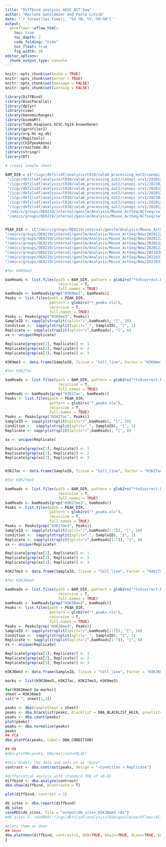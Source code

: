 ```yaml
---
title: "Diffbind analysis mESC ACT-Seq"
author: "Marlene Ganslmeier and Pavlo Lutsik"
date: '`r format(Sys.time(), "%d %B, %Y, %H:%M")`'
output:
  workflowr::wflow_html:
    toc: true
    toc_depth: 2
    code_folding: "hide"
    toc_float: true
    fig_width: 10
editor_options:
  chunk_output_type: console
---
```


```r

knitr::opts_chunk$set(echo = TRUE)
knitr::opts_chunk$set(error = TRUE)
knitr::opts_chunk$set(message = FALSE)
knitr::opts_chunk$set(warning = FALSE)

library(DiffBind)
library(BiocParallel)
library(dplyr)
library(csaw)
library(GenomicRanges)
library(biomaRt)
library(TxDb.Hsapiens.UCSC.hg19.knownGene)
library(gprofiler2)
library(org.Hs.eg.db)
library(Repitools)
library(ChIPpeakAnno)
library(reactome.db)
library(stringr)
library(DT)


```

```r
# create sample sheet 

BAM_DIR = c("/icgc/dkfzlsdf/analysis/C010/cwlab_processing_out2/canepi-srv1/20210309_120_H33_Ilse20790/runs_out",
 "/icgc/dkfzlsdf/analysis/C010/cwlab_processing_out2/canepi-srv1/20201225_629_HistMut_20245/runs_out",
 "/icgc/dkfzlsdf/analysis/C010/cwlab_processing_out2/canepi-srv1/20210311_219_H33_Ilse20866/runs_out",
 "/icgc/dkfzlsdf/analysis/C010/cwlab_processing_out2/canepi-srv1/20201225_122_HistMut_20247/runs_out",
 "/icgc/dkfzlsdf/analysis/C010/cwlab_processing_out2/canepi-srv1/20201225_032_HistMut_20244/runs_out",
 "/icgc/dkfzlsdf/analysis/C010/cwlab_processing_out2/canepi-srv1/20210316_239_H33_Ilse20926/runs_out",
 "/icgc/dkfzlsdf/analysis/C010/cwlab_processing_out2/canepi-srv1/20201225_988_HistMut_20246/runs_out",
 "/icgc/dkfzlsdf/analysis/C010/cwlab_processing_out2/canepi-srv1/20201225_548_HistMut_20250/runs_out",
 "/omics/groups/OE0219/internal/ganslm/Analysis/Mouse_ActSeq/ACTseq/cwlab_outputs/20200621_532_ACT-seq_ESC_histone_3_2/runs_out",
 "/omics/groups/OE0219/internal/ganslm/Analysis/Mouse_ActSeq/ACTseq/cwlab_outputs/20200610_204_ACT-seq_ESC_histone3/")


PEAK_DIR <- c("/omics/groups/OE0219/internal/ganslm/Analysis/Mouse_ActSeq/New/20201225_032_HistMut_20244",
"/omics/groups/OE0219/internal/ganslm/Analysis/Mouse_ActSeq/New/20201225_122_HistMut_20247",
"/omics/groups/OE0219/internal/ganslm/Analysis/Mouse_ActSeq/New/20201225_548_HistMut_20250",
"/omics/groups/OE0219/internal/ganslm/Analysis/Mouse_ActSeq/New/20201225_629_HistMut_20245",
"/omics/groups/OE0219/internal/ganslm/Analysis/Mouse_ActSeq/New/20201225_988_HistMut_20246",
"/omics/groups/OE0219/internal/ganslm/Analysis/Mouse_ActSeq/New/20210309_120_H33_Ilse20790",
"/omics/groups/OE0219/internal/ganslm/Analysis/Mouse_ActSeq/New/20210311_219_H33_Ilse20866",
"/omics/groups/OE0219/internal/ganslm/Analysis/Mouse_ActSeq/New/20210316_239_H33_Ilse20926")

```


```r
#for H3K9me3

bamReads <- list.files(path = BAM_DIR, pattern = glob2rx("*tn5correct.bam"),
                        recursive = T, 
                        full.names = TRUE)
bamReads <- bamReads[grep("H3K9me3", bamReads)]
Peaks <- list.files(path = PEAK_DIR,
                    pattern = glob2rx("*_peaks.xls"),
                    recursive = T, 
                    full.names = TRUE)
Peaks <- Peaks[grep("H3K9me3", Peaks)]
SampleID <- sapply(strsplit(split="/",bamReads), "[", 10)
Condition <-  sapply(strsplit(split="_", SampleID), "[", 1)
Replicate <- sapply(strsplit(split="/",bamReads), "[", 8)
xx <- unique(Replicate)

Replicate[grep(xx[1], Replicate)] <- 1
Replicate[grep(xx[2], Replicate)] <- 2
Replicate[grep(xx[3], Replicate)] <- 3

H3K9me3 <- data.frame(SampleID, Tissue = "Cell_line", Factor = "H3K9me3", Condition, bamReads, Peaks, Replicate, "PeakCaller" =  "macs")
```
```r
#for H3K27ac

bamReads <- list.files(path = BAM_DIR, pattern = glob2rx("*tn5correct.bam"),
                        recursive = T, 
                        full.names = TRUE)
bamReads <- bamReads[grep("H3K27ac", bamReads)]
Peaks <- list.files(path = PEAK_DIR,
                    pattern = glob2rx("*_peaks.xls"),
                    recursive = T, 
                    full.names = TRUE)
Peaks <- Peaks[grep("H3K27ac", Peaks)]
SampleID <- sapply(strsplit(split="/",bamReads), "[", 10)
Condition <-  sapply(strsplit(split="_", SampleID), "[", 1)
Replicate <- sapply(strsplit(split="/",bamReads), "[", 8)

xx <- unique(Replicate)

Replicate[grep(xx[1], Replicate)] <- 1
Replicate[grep(xx[2], Replicate)] <- 2
Replicate[grep(xx[3], Replicate)] <- 3


H3K27ac <- data.frame(SampleID, Tissue = "Cell_line", Factor = "H3K27ac", Condition, bamReads, Peaks, Replicate, "PeakCaller" =  "macs")
```

```r
#for H3K27me3

bamReads <- list.files(path = BAM_DIR, pattern = glob2rx("*tn5correct.bam"),
                        recursive = T, 
                        full.names = TRUE)
bamReads <- bamReads[grep("H3K27me3", bamReads)]
Peaks <- list.files(path = PEAK_DIR,
                    pattern = glob2rx("*_peaks.xls"),
                    recursive = T, 
                    full.names = TRUE)
Peaks <- Peaks[grep("H3K27me3", Peaks)]
SampleID <- sapply(strsplit(split="/",bamReads[1:7]), "[", 10)
Condition <-  sapply(strsplit(split="_", SampleID), "[", 1)
Replicate <- sapply(strsplit(split="/",bamReads[1:7]), "[", 8)
xx <- unique(Replicate)

Replicate[grep(xx[1], Replicate)] <- 1
Replicate[grep(xx[2], Replicate)] <- 2
Replicate[grep(xx[3], Replicate)] <- 3

H3K27me3 <- data.frame(SampleID, Tissue = "Cell_line", Factor = "H3K27me3", Condition, bamReads[1:7], Peaks, Replicate, "PeakCaller" =  "macs")

```

```r
#for H3K36me3

bamReads <- list.files(path = BAM_DIR, pattern = glob2rx("*tn5correct.bam"),
                        recursive = T, 
                        full.names = TRUE)
bamReads <- bamReads[grep("H3K36me3", bamReads)]
Peaks <- list.files(path = PEAK_DIR,
                    pattern = glob2rx("*_peaks.xls"),
                    recursive = T, 
                    full.names = TRUE)
Peaks <- Peaks[grep("H3K36me3", Peaks)]
SampleID <- sapply(strsplit(split="/",bamReads[1:7]), "[", 10)
Condition <-  sapply(strsplit(split="_", SampleID), "[", 1)
Replicate <- sapply(strsplit(split="/",bamReads[1:7]), "[", 8)
xx <- unique(Replicate)

Replicate[grep(xx[1], Replicate)] <- 1
Replicate[grep(xx[2], Replicate)] <- 2
Replicate[grep(xx[3], Replicate)] <- 3

H3K36me3 <- data.frame(SampleID, Tissue = "Cell_line", Factor = "H3K36me3", Condition, bamReads[1:7], Peaks, Replicate, "PeakCaller" =  "macs")

```

```r

marks <- list(H3K36me3, H3K27ac, H3K27me3, H3K9me3)

for(H3K36me3 in marks){
sheet = H3K36me3
cat("# ", sheet[1,3])  

peaks <- dba(sampleSheet = sheet)
peaks <- dba.blacklist(peaks, blacklist = DBA_BLACKLIST_HG19, greylist=FALSE)
peaks <- dba.count(peaks)
plot(peaks)
peaks <- dba.normalize(peaks)
peaks
## PCA
dba.plotPCA(peaks, label= DBA_CONDITION)

## MA
#dba.plotMA(peaks, bNormalized=FALSE)

#this models the data and sets wt as "base"
contrast <- dba.contrast(peaks, design = "~Condition + Replicate")

#differential analyis with standard FDR of <0.05
diffbind <- dba.analyze(contrast)
dba.show(diffbind, bContrasts = T)

plot(diffbind, contrast = 1)

db_sites <- dba.report(diffbind)
db_sites
saveRDS(db_sites, file = "output/db_sites_H3K36me3.rds")
#db_sites <- readRDS("/icgc/dkfzlsdf/analysis/C010/ganslm/workflowr/ACT_Seq2/output/db_sites.rds")

#plots them as Venn 
## Venn
dba.plotVenn(diffbind, contrast=1, bDB=TRUE, bGain=TRUE, bLoss=TRUE, bAll=FALSE)
}

```
